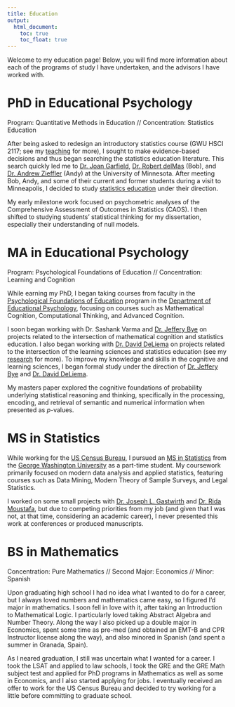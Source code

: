 ```yaml
---
title: Education
output: 
  html_document:
    toc: true
    toc_float: true
---
```


Welcome to my education page! Below, you will find more information about each of the programs of study I have undertaken, and the advisors I have worked with.

# PhD in Educational Psychology 

Program: Quantitative Methods in Education // Concentration: Statistics Education

After being asked to redesign an introductory statistics course (GWU HSCI 2117; see my [teaching](/teaching.html/) for more), I sought to make evidence-based decisions and thus began searching the statistics education literature. This search quickly led me to [Dr. Joan Garfield](https://www.cehd.umn.edu/edpsych/people/jbg/), [Dr. Robert delMas](https://www.cehd.umn.edu/edpsych/people/delma001/) (Bob), and [Dr. Andrew Zieffler](https://www.cehd.umn.edu/edpsych/people/zief0002/) (Andy) at the University of Minnesota. After meeting Bob, Andy, and some of their current and former students during a visit to Minneapolis, I decided to study [statistics education](https://www.cehd.umn.edu/topics/statistics-education/) under their direction. 

My early milestone work focused on psychometric analyses of the Comprehensive Assessment of Outcomes in Statistics (CAOS). I then shifted to studying students' statistical thinking for my dissertation, especially their understanding of null models. 

<!-- add links to CAOS and Null Model project pages -->

# MA in Educational Psychology

Program: Psychological Foundations of Education // Concentration: Learning and Cognition

While earning my PhD, I began taking courses from faculty in the [Psychological Foundations of Education](https://www.cehd.umn.edu/edpsych/programs/foundations/) program in the [Department of Educational Psychology](https://www.cehd.umn.edu/edpsych/), focusing on courses such as Mathematical Cognition, Computational Thinking, and Advanced Cognition. 

I soon began working with Dr. Sashank Varma and [Dr. Jeffery Bye](https://www.cehd.umn.edu/people/jbye/) on projects related to the intersection of mathematical cognition and statistics education. I also began working with [Dr. David DeLiema](https://www.cehd.umn.edu/edpsych/people/ddeliema/) on projects related to the intersection of the learning sciences and statistics education (see my [research](https://raovnv.github.io/research.html) for more). To improve my knowledge and skills in the cognitive and learning sciences, I began formal study under the direction of [Dr. Jeffery Bye](https://www.cehd.umn.edu/people/jbye/) and [Dr. David DeLiema](https://www.cehd.umn.edu/edpsych/people/ddeliema/). 

My masters paper explored the cognitive foundations of probability underlying statistical reasoning and thinking, specifically in the processing, encoding, and retrieval of semantic and numerical information when presented as *p*-values. 

# MS in Statistics

While working for the [US Census Bureau](https://www.census.gov/), I pursued an [MS in Statistics](https://statistics.columbian.gwu.edu/ms-statistics) from the [George Washington University](https://www.gwu.edu/) as a part-time student. My coursework primarily focused on modern data analysis and applied statistics, featuring courses such as Data Mining, Modern Theory of Sample Surveys, and Legal Statistics. 

I worked on some small projects with [Dr. Joseph L.  Gastwirth](https://home.gwu.edu/~jlgast/) and [Dr. Rida Moustafa](https://www.linkedin.com/in/rida-moustafa-a663971a7/), but due to competing priorities from my job (and given that I was not, at that time, considering an academic career), I never presented this work at conferences or produced manuscripts. 

# BS in Mathematics

Concentration: Pure Mathematics // Second Major: Economics // Minor: Spanish

Upon graduating high school I had no idea what I wanted to do for a career, but I always loved numbers and mathematics came easy, so I figured I'd major in mathematics. I soon fell in love with it, after taking an Introduction to Mathematical Logic. I particularly loved taking Abstract Algebra and Number Theory. Along the way I also picked up a double major in Economics, spent some time as pre-med (and obtained an EMT-B and CPR Instructor license along the way), and also minored in Spanish (and spent a summer in Granada, Spain). 

As I neared graduation, I still was uncertain what I wanted for a career. I took the LSAT and applied to law schools, I took the GRE and the GRE Math subject test and applied for PhD programs in Mathematics as well as some in Economics, and I also started applying for jobs. I eventually received an offer to work for the US Census Bureau and decided to try working for a little before committing to graduate school. 

